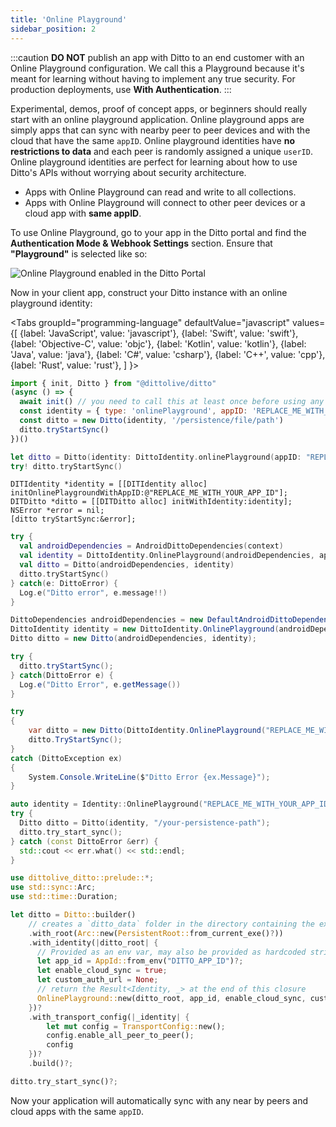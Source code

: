 ```yaml
---
title: 'Online Playground'
sidebar_position: 2
---
```




:::caution
__DO NOT__ publish an app with Ditto to an end customer with an Online Playground configuration. We call this a Playground because it's meant for learning without having to implement any true security. For production deployments, use __With Authentication__.
:::

Experimental, demos, proof of concept apps, or beginners should really start with an online playground application. Online playground apps are simply apps that can sync with nearby peer to peer devices and with the cloud that have the same `appID`. Online playground identities have __no restrictions to data__ and each peer is randomly assigned a unique `userID`. Online playground identities are perfect for learning about how to use Ditto's APIs without worrying about security architecture.

* Apps with Online Playground can read and write to all collections.
* Apps with Online Playground will connect to other peer devices or a cloud app with __same appID__.

To use Online Playground, go to your app in the Ditto portal and find the __Authentication Mode & Webhook Settings__ section. Ensure that __"Playground"__ is selected like so:

![Online Playground enabled in the Ditto Portal](./portal-playground-setting.png)

Now in your client app, construct your Ditto instance with an online playground identity:

<Tabs
  groupId="programming-language"
  defaultValue="javascript"
  values={[
    {label: 'JavaScript', value: 'javascript'},
    {label: 'Swift', value: 'swift'},
    {label: 'Objective-C', value: 'objc'},
    {label: 'Kotlin', value: 'kotlin'},
    {label: 'Java', value: 'java'},
    {label: 'C#', value: 'csharp'},
    {label: 'C++', value: 'cpp'},
    {label: 'Rust', value: 'rust'},
  ]
}>
<TabItem value="javascript">

```js
import { init, Ditto } from "@dittolive/ditto"
(async () => {
  await init() // you need to call this at least once before using any of the Ditto API
  const identity = { type: 'onlinePlayground', appID: 'REPLACE_ME_WITH_YOUR_APP_ID' }
  const ditto = new Ditto(identity, '/persistence/file/path')
  ditto.tryStartSync()
})()
```

</TabItem>
<TabItem value="swift">

```swift
let ditto = Ditto(identity: DittoIdentity.onlinePlayground(appID: "REPLACE_ME_WITH_YOUR_APP_ID"))
try! ditto.tryStartSync()
```

</TabItem>
<TabItem value="objc">

```objc
DITIdentity *identity = [[DITIdentity alloc] initOnlinePlaygroundWithAppID:@"REPLACE_ME_WITH_YOUR_APP_ID"];
DITDitto *ditto = [[DITDitto alloc] initWithIdentity:identity];
NSError *error = nil;
[ditto tryStartSync:&error];
```

</TabItem>
<TabItem value="kotlin">

```kotlin
try {
  val androidDependencies = AndroidDittoDependencies(context)
  val identity = DittoIdentity.OnlinePlayground(androidDependencies, appID = "REPLACE_ME_WITH_YOUR_APP_ID")
  val ditto = Ditto(androidDependencies, identity)
  ditto.tryStartSync()
} catch(e: DittoError) {
  Log.e("Ditto error", e.message!!)
}
```

</TabItem>
<TabItem value="java">

```java
DittoDependencies androidDependencies = new DefaultAndroidDittoDependencies(this.context);
DittoIdentity identity = new DittoIdentity.OnlinePlayground(androidDependencies, "REPLACE_ME_WITH_YOUR_APP_ID");
Ditto ditto = new Ditto(androidDependencies, identity);

try {
  ditto.tryStartSync();
} catch(DittoError e) {
  Log.e("Ditto Error", e.getMessage())
}
```

</TabItem>
<TabItem value="csharp">

```csharp
try
{
    var ditto = new Ditto(DittoIdentity.OnlinePlayground("REPLACE_ME_WITH_YOUR_APP_ID"));
    ditto.TryStartSync();
}
catch (DittoException ex)
{
    System.Console.WriteLine($"Ditto Error {ex.Message}");
}
```

</TabItem>
<TabItem value="cpp">

```cpp
auto identity = Identity::OnlinePlayground("REPLACE_ME_WITH_YOUR_APP_ID");
try {
  Ditto ditto = Ditto(identity, "/your-persistence-path");
  ditto.try_start_sync();
} catch (const DittoError &err) {
  std::cout << err.what() << std::endl;
}
```

</TabItem>

<TabItem value="rust">

```rust
use dittolive_ditto::prelude::*;
use std::sync::Arc;
use std::time::Duration;

let ditto = Ditto::builder()
    // creates a `ditto_data` folder in the directory containing the executing process
    .with_root(Arc::new(PersistentRoot::from_current_exe()?))
    .with_identity(|ditto_root| {
      // Provided as an env var, may also be provided as hardcoded string
      let app_id = AppId::from_env("DITTO_APP_ID")?;
      let enable_cloud_sync = true;
      let custom_auth_url = None;
      // return the Result<Identity, _> at the end of this closure
      OnlinePlayground::new(ditto_root, app_id, enable_cloud_sync, custom_auth_url)
    })?
    .with_transport_config(|_identity| {
        let mut config = TransportConfig::new();
        config.enable_all_peer_to_peer();
        config
    })?
    .build()?;

ditto.try_start_sync()?;
```

</TabItem>
</Tabs>

Now your application will automatically sync with any near by peers and cloud apps with the same `appID`.
